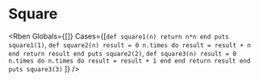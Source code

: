 # Square


<Rben Globals={[]}  Cases={[`
def square1(n)
    return n*n
end
puts square1(1)
`, `
def square2(n)
    result = 0
    n.times do result = result + n end
    return result
end
puts square2(2)
`, `
def square3(n)
    result = 0
    n.times do n.times do result = result + 1 end end
    return result
end
puts square3(3)
`
]}
/>
